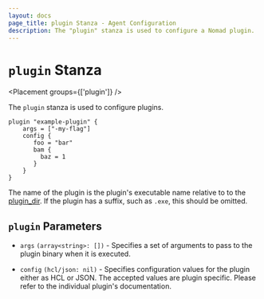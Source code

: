 ```yaml
---
layout: docs
page_title: plugin Stanza - Agent Configuration
description: The "plugin" stanza is used to configure a Nomad plugin.
---
```


# `plugin` Stanza

<Placement groups={['plugin']} />

The `plugin` stanza is used to configure plugins.

```hcl
plugin "example-plugin" {
    args = ["-my-flag"]
    config {
       foo = "bar"
       bam {
         baz = 1
       }
    }
}
```

The name of the plugin is the plugin's executable name relative to to the
[plugin_dir](/docs/configuration#plugin_dir). If the plugin has a
suffix, such as `.exe`, this should be omitted.

## `plugin` Parameters

- `args` `(array<string>: [])` - Specifies a set of arguments to pass to the
  plugin binary when it is executed.

- `config` `(hcl/json: nil)` - Specifies configuration values for the plugin
  either as HCL or JSON. The accepted values are plugin specific. Please refer
  to the individual plugin's documentation.

